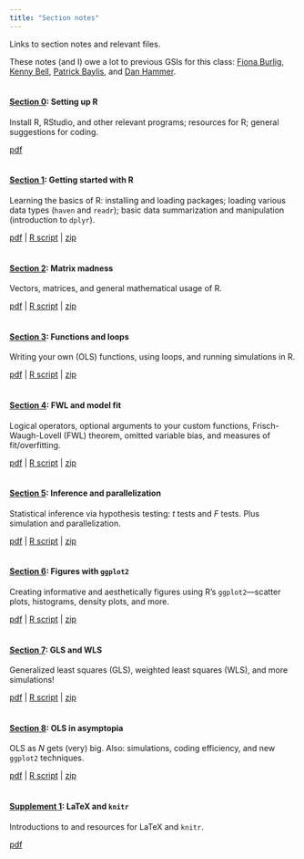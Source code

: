 ```yaml
---
title: "Section notes"
---
```


Links to section notes and relevant files.

These notes (and I) owe a lot to previous GSIs for this class: [Fiona Burlig](https://www.fionaburlig.com/teaching/), [Kenny Bell](https://github.com/kendonB/ARE212), [Patrick Baylis](https://github.com/pbaylis/ARE212/), and [Dan Hammer](https://github.com/danhammer/ARE212).
<br><br>

#### [__Section 0__](section00.html): Setting up R

Install R, RStudio, and other relevant programs; resources for R; general suggestions for coding.

[pdf](Section00/section00.pdf)
<br><br>

#### [__Section 1__](section01.html): Getting started with R

Learning the basics of R: installing and loading packages; loading various data types (`haven` and `readr`); basic data summarization and manipulation (introduction to `dplyr`).

[pdf](Section01/section01.pdf) | [R script](Section01/section01.R) | [zip](Section01.zip)
<br><br>

#### [__Section 2__](section02.html): Matrix madness

Vectors, matrices, and general mathematical usage of R.

[pdf](Section02/section02.pdf) | [R script](Section02/section02.R) | [zip](Section02.zip)
<br><br>

#### [__Section 3__](section03.html): Functions and loops

Writing your own (OLS) functions, using loops, and running simulations in R.

[pdf](Section03/section03.pdf) | [R script](Section03/section03.R) | [zip](Section03.zip)
<br><br>

#### [__Section 4__](section04.html): FWL and model fit

Logical operators, optional arguments to your custom functions, Frisch-Waugh-Lovell (FWL) theorem, omitted variable bias, and measures of fit/overfitting.

[pdf](Section04/section04.pdf) | [R script](Section04/section04.R) | [zip](Section04.zip)
<br><br>

#### [__Section 5__](section05.html): Inference and parallelization

Statistical inference via hypothesis testing: _t_ tests and $F$ tests. Plus simulation and parallelization.

[pdf](Section05/section05.pdf) | [R script](Section05/section05.R) | [zip](Section05.zip)
<br><br>

#### [__Section 6__](section06.html): Figures with `ggplot2`

Creating informative and aesthetically figures using R's `ggplot2`—scatter plots, histograms, density plots, and more.

[pdf](Section06/section06.pdf) | [R script](Section06/section06.R) | [zip](Section06.zip)
<br><br>

#### [__Section 7__](section07.html): GLS and WLS

Generalized least squares (GLS), weighted least squares (WLS), and more simulations!

[pdf](Section07/section07.pdf) | [R script](Section07/section07.R) | [zip](Section07.zip)
<br><br>

#### [__Section 8__](section08.html): OLS in asymptopia

OLS as $N$ gets (very) big. Also: simulations, coding efficiency, and new `ggplot2` techniques.

[pdf](Section08/section08.pdf) | [R script](Section08/section08.R) | [zip](Section08.zip)
<br><br>

<!-- #### [__Section 9__](section09.html): Standard errors, Vol. I

Calculating standard errors via analytical methods and via the Delta Method. Includes linear and nonlinear combinations of parameters. Plus making prettier tables.

[pdf](Section09/section09.pdf) | [R script](Section09/section09.R) | [zip](Section09.zip)
<br><br>

#### [__Section 10__](section10.html): Standard errors, Vol. II

Calculating standard errors in various situations: spherical errors, heteroskedastic errors, temporally correlated errors, spatially correlated errors, clustered errors.

[pdf](Section10/section10.pdf) | [R script](Section10/section10.R) | [zip](Section10.zip)
<br><br>

#### [__Section 11__](section11.html): Instrumental variables

Instrumental variables (IV) and two-stage least squares (2SLS). Plus measurement error.

[pdf](Section11/section11.pdf) | [R script](Section11/section11.R) | [zip](Section11.zip)
<br><br>

#### [__Section 12__](section12.html): Spatial data

Spatial data. Shapefiles, points data, maps, and—more generally—R as a GIS.

[pdf](Section12/section12.pdf) | [R script](Section12/section12.R) | [zip](Section12.zip)
<br><br>

#### [__Section 12b__](section12b.html): Spatial data, continued

Spatial data. Rasters, geocoding, and mapping in R.

[pdf](Section12b/section12b.pdf) | [R script](Section12b/section12b.R) | [zip](Section12b.zip)
<br><br>

#### [__Section 13__](section13.html): Introduction to `data.table`

An introduction to the `data.table` package (useful for working with large datasets).

[pdf](Section13/section13.pdf) | [R script](Section13/section13.R) | [zip](Section13.zip)
<br><br> -->

#### [__Supplement 1__](latexKnitr.html): LaTeX and `knitr`

Introductions to and resources for LaTeX and `knitr`.

[pdf](LatexKnitr/latexKnitr.pdf)
<br><br>
